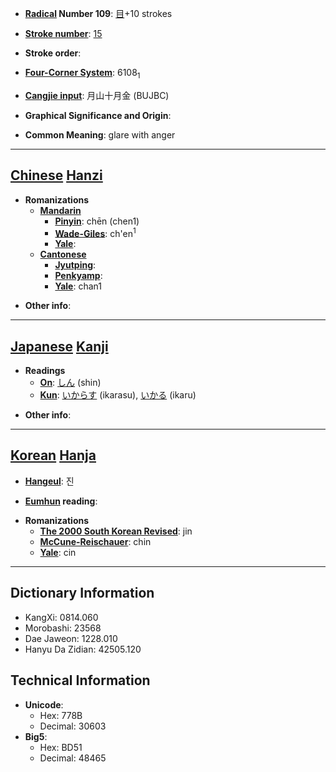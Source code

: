 * '''[[Wiktionary:Chinese radical index| Radical]] Number 109''': [[Wiktionary:Chinese radical index 目|目]]+10 strokes

* '''[[Wiktionary:Chinese total strokes index|Stroke number]]''': [[Wiktionary:Chinese total strokes index 15|15]]

* '''Stroke order''': 

* '''[[Wiktionary:Chinese four corner index|Four-Corner System]]''': 6108<sub>1</sub>

* '''[[Wiktionary:Chinese Cangjie index|Cangjie input]]''': 月山十月金 (BUJBC)

* '''Graphical Significance and Origin''': 

* '''Common Meaning''': glare with anger

----

== [[Chinese]] [[Hanzi]] ==

* '''Romanizations'''
** '''[[Mandarin]]'''
*** '''[[Pinyin]]''': chēn (chen1)
*** '''[[Wade-Giles]]''': ch'en<sup>1</sup>
*** '''[[Yale]]''': 
** '''[[Cantonese]]'''
*** '''[[Jyutping]]''':
*** '''[[Penkyamp]]''': 
*** '''[[Yale]]''': chan1

* '''Other info''': 

----

== [[Japanese]] [[Kanji]] ==

* '''Readings'''
** '''[[On]]''': [[しん]] (shin)
** '''[[Kun]]''': [[いからす]] (ikarasu), [[いかる]] (ikaru)

* '''Other info''':  

----

== [[Korean]] [[Hanja]] ==

* '''[[Hangeul]]''': 진

* '''[[Eumhun]] reading''': 

* '''Romanizations'''
** '''[[The 2000 South Korean Revised Romanization|The 2000 South Korean Revised]]''': jin
** '''[[McCune-Reischauer]]''': chin
** '''[[Yale]]''': cin

----

== Dictionary Information ==

* KangXi: 0814.060
* Morobashi: 23568
* Dae Jaweon: 1228.010
* Hanyu Da Zidian: 42505.120

== Technical Information ==

* '''Unicode''':
** Hex: 778B
** Decimal: 30603
* '''Big5''':
** Hex: BD51
** Decimal: 48465